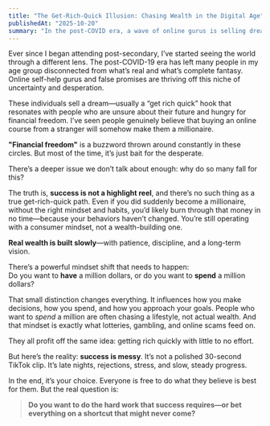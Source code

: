 ```yaml
---
title: "The Get-Rich-Quick Illusion: Chasing Wealth in the Digital Age"
publishedAt: "2025-10-20"
summary: "In the post-COVID era, a wave of online gurus is selling dreams of fast wealth. But behind the promise of financial freedom lies a deeper problem: a generation disconnected from the reality of what success truly takes."
---
```


Ever since I began attending post-secondary, I’ve started seeing the world through a different lens. The post-COVID-19 era has left many people in my age group disconnected from what’s real and what’s complete fantasy. Online self-help gurus and false promises are thriving off this niche of uncertainty and desperation.

These individuals sell a dream—usually a “get rich quick” hook that resonates with people who are unsure about their future and hungry for financial freedom. I’ve seen people genuinely believe that buying an online course from a stranger will somehow make them a millionaire.

**"Financial freedom"** is a buzzword thrown around constantly in these circles. But most of the time, it’s just bait for the desperate.

There’s a deeper issue we don’t talk about enough: why do so many fall for this?

The truth is, **success is not a highlight reel**, and there’s no such thing as a true get-rich-quick path. Even if you did suddenly become a millionaire, without the right mindset and habits, you’d likely burn through that money in no time—because your behaviors haven’t changed. You’re still operating with a consumer mindset, not a wealth-building one.

**Real wealth is built slowly**—with patience, discipline, and a long-term vision.

There’s a powerful mindset shift that needs to happen:  
Do you want to **have** a million dollars, or do you want to **spend** a million dollars?

That small distinction changes everything. It influences how you make decisions, how you spend, and how you approach your goals. People who want to *spend* a million are often chasing a lifestyle, not actual wealth. And that mindset is exactly what lotteries, gambling, and online scams feed on.

They all profit off the same idea: getting rich quickly with little to no effort.

But here’s the reality: **success is messy**. It’s not a polished 30-second TikTok clip. It’s late nights, rejections, stress, and slow, steady progress.

In the end, it’s your choice. Everyone is free to do what they believe is best for them. But the real question is:

> **Do you want to do the hard work that success requires—or bet everything on a shortcut that might never come?**



